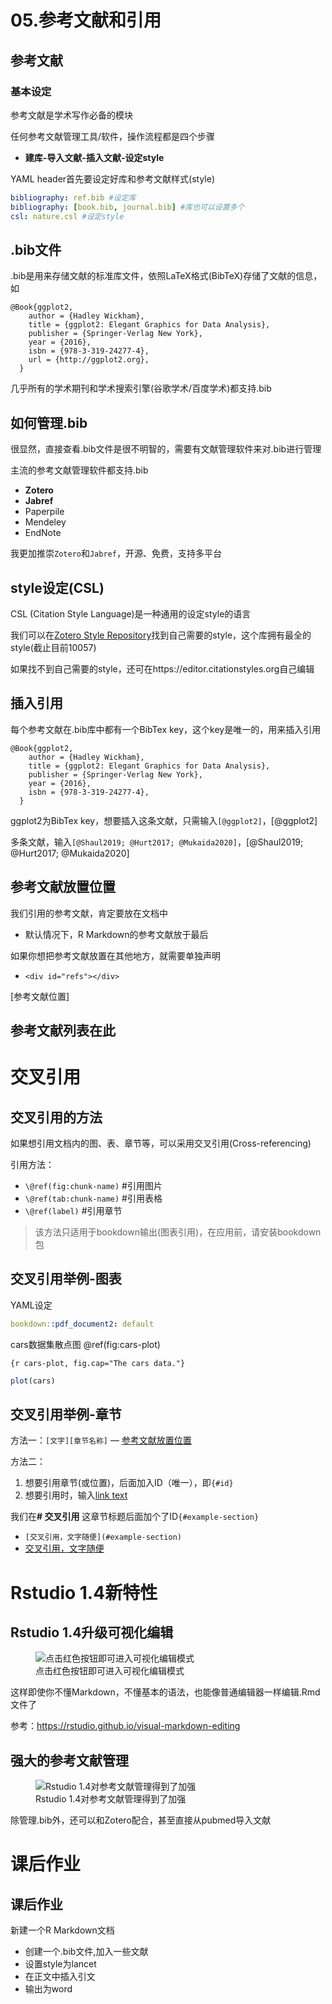 # 05.参考文献和引用

## 参考文献

### 基本设定

参考文献是学术写作必备的模块

任何参考文献管理工具/软件，操作流程都是四个步骤

-   **建库-导入文献-插入文献-设定style**

YAML header首先要设定好库和参考文献样式(style)

``` .yaml
bibliography: ref.bib #设定库
bibliography: [book.bib, journal.bib] #库也可以设置多个
csl: nature.csl #设定style
```

## .bib文件

.bib是用来存储文献的标准库文件，依照LaTeX格式(BibTeX)存储了文献的信息，如

``` .bibtex
@Book{ggplot2,
    author = {Hadley Wickham},
    title = {ggplot2: Elegant Graphics for Data Analysis},
    publisher = {Springer-Verlag New York},
    year = {2016},
    isbn = {978-3-319-24277-4},
    url = {http://ggplot2.org},
  }
```

几乎所有的学术期刊和学术搜索引擎(谷歌学术/百度学术)都支持.bib

## 如何管理.bib

很显然，直接查看.bib文件是很不明智的，需要有文献管理软件来对.bib进行管理

主流的参考文献管理软件都支持.bib

-   **Zotero**
-   **Jabref**
-   Paperpile
-   Mendeley
-   EndNote

我更加推崇`Zotero`和`Jabref`，开源、免费，支持多平台

## style设定(CSL)

CSL (Citation Style Language)是一种通用的设定style的语言

我们可以在[Zotero Style Repository](https://www.zotero.org/styles)找到自己需要的style，这个库拥有最全的style(截止目前10057)

如果找不到自己需要的style，还可在https://editor.citationstyles.org自己编辑

## 插入引用

每个参考文献在.bib库中都有一个BibTex key，这个key是唯一的，用来插入引用

``` .bibtex
@Book{ggplot2,
    author = {Hadley Wickham},
    title = {ggplot2: Elegant Graphics for Data Analysis},
    publisher = {Springer-Verlag New York},
    year = {2016},
    isbn = {978-3-319-24277-4},
  }
```

ggplot2为BibTex key，想要插入这条文献，只需输入`[@ggplot2]`，[@ggplot2]

多条文献，输入`[@Shaul2019; @Hurt2017; @Mukaida2020]`，[@Shaul2019; @Hurt2017; @Mukaida2020]

## 参考文献放置位置 {#参考文献放置位置}

我们引用的参考文献，肯定要放在文档中

-   默认情况下，R Markdown的参考文献放于最后

如果你想把参考文献放置在其他地方，就需要单独声明

-   `<div id="refs"></div>`


[参考文献位置]
    
## 参考文献列表在此

<div id="refs"></div>

# 交叉引用 {#example-section}

## 交叉引用的方法

如果想引用文档内的图、表、章节等，可以采用交叉引用(Cross-referencing)

引用方法：

-   `\@ref(fig:chunk-name)` \#引用图片
-   `\@ref(tab:chunk-name)` \#引用表格
-   `\@ref(label)` \#引用章节

> 该方法只适用于bookdown输出(图表引用)，在应用前，请安装bookdown包

## 交叉引用举例-图表

YAML设定

``` .yaml
bookdown::pdf_document2: default 
```

cars数据集散点图 \@ref(fig:cars-plot)

`{r cars-plot, fig.cap="The cars data."}`

```r
plot(cars)
```

## 交叉引用举例-章节

方法一：`[文字][章节名称]` --- [参考文献放置位置][参考文献放置位置]

方法二：

  1. 想要引用章节(或位置)，后面加入ID（唯一），即`{#id}` 
  2. 想要引用时，输入[link text](#ID)


我们在**\# 交叉引用** 这章节标题后面加个了ID`{#example-section}`

-   `[交叉引用，文字随便](#example-section)`
-   [交叉引用，文字随便](#example-section)

# Rstudio 1.4新特性

## Rstudio 1.4升级可视化编辑

![点击红色按钮即可进入可视化编辑模式](images/visual-editing.png)

这样即使你不懂Markdown，不懂基本的语法，也能像普通编辑器一样编辑.Rmd文件了

参考：<https://rstudio.github.io/visual-markdown-editing>

## 强大的参考文献管理

![Rstudio 1.4对参考文献管理得到了加强](images/citation-add.png)

除管理.bib外，还可以和Zotero配合，甚至直接从pubmed导入文献


# 课后作业

## 课后作业

新建一个R Markdown文档

-   创建一个.bib文件,加入一些文献
-   设置style为lancet
-   在正文中插入引文
-   输出为word
